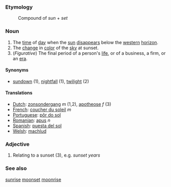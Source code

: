===Etymology===
:Compound of ''sun'' + ''set''

===Noun===

#The [[time]] of [[day]] when the [[sun]] [[disappear]]s below the [[western]] [[horizon]].
#The [[change]] in [[color]] of the [[sky]] at sunset.
#(''Figurative'') The final period of a person's [[life]], or of a business, a firm, or an [[era]].

====Synonyms====

*[[sundown]] (1), [[nightfall]] (1), [[twilight]] (2)

====Translations====
*[[Dutch]]: [[zonsondergang]] ''m'' (1,2), [[apotheose]] ''f'' (3)
*[[French]]: [[coucher du soleil]] ''m''
*[[Portuguese]]: [[pôr do sol]]
*[[Romanian]]: [[apus]] ''n''
*[[Spanish]]: [[puesta del sol]]
*[[Welsh]]: [[machlud]]


===Adjective===

#Relating to a sunset (3), e.g. ''sunset years''

===See also===
[[sunrise]] [[moonset]] [[moonrise]]